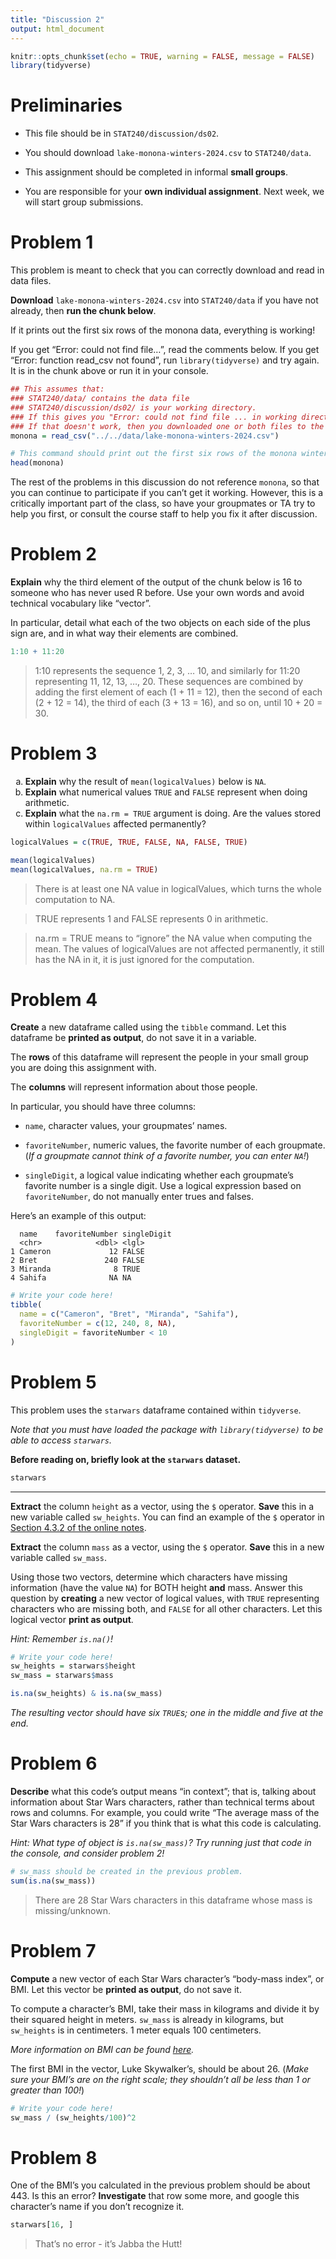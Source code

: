 ---
title: "Discussion 2"
output: html_document
---

```{r setup, include=FALSE}
knitr::opts_chunk$set(echo = TRUE, warning = FALSE, message = FALSE)
library(tidyverse)
```

# Preliminaries

- This file should be in `STAT240/discussion/ds02`.
- You should download `lake-monona-winters-2024.csv` to `STAT240/data`.

- This assignment should be completed in informal **small groups**.

- You are responsible for your **own individual assignment**. Next week, we will start group submissions.

# Problem 1

This problem is meant to check that you can correctly download and read in data files.

**Download** `lake-monona-winters-2024.csv` into `STAT240/data` if you have not already, then **run the chunk below**. 

If it prints out the first six rows of the monona data, everything is working!

If you get "Error: could not find file...", read the comments below.
If you get "Error: function read_csv not found", run `library(tidyverse)` and try again. It is in the chunk above or run it in your console.

```{r}
## This assumes that:
### STAT240/data/ contains the data file
### STAT240/discussion/ds02/ is your working directory.
### If this gives you "Error: could not find file ... in working directory ...", go to Session > Set Working Directory > To Source File Location, and try again.
### If that doesn't work, then you downloaded one or both files to the wrong place, or they have the wrong name - make sure they don't have a " (1)" or "-1" at the end of their names, which can happen when you download multiple times.
monona = read_csv("../../data/lake-monona-winters-2024.csv")

# This command should print out the first six rows of the monona winters dataset, starting with 1855-1856.
head(monona)
```

The rest of the problems in this discussion do not reference `monona`, so that you can continue to participate if you can't get it working. However, this is a critically important part of the class, so have your groupmates or TA try to help you first, or consult the course staff to help you fix it after discussion.

# Problem 2

**Explain** why the third element of the output of the chunk below is 16 to someone who has never used R before. Use your own words and avoid technical vocabulary like "vector".

In particular, detail what each of the two objects on each side of the plus sign are, and in what way their elements are combined.

```{r}
1:10 + 11:20
```

> 1:10 represents the sequence 1, 2, 3, ... 10, and similarly for 11:20 representing 11, 12, 13, ..., 20. These sequences are combined by adding the first element of each (1 + 11 = 12), then the second of each (2 + 12 = 14), the third of each (3 + 13 = 16), and so on, until 10 + 20 = 30.

# Problem 3

a) **Explain** why the result of `mean(logicalValues)` below is `NA`.
b) **Explain** what numerical values `TRUE` and `FALSE` represent when doing arithmetic.
c) **Explain** what the `na.rm = TRUE` argument is doing. Are the values stored within `logicalValues` affected permanently?

```{r}
logicalValues = c(TRUE, TRUE, FALSE, NA, FALSE, TRUE)

mean(logicalValues)
mean(logicalValues, na.rm = TRUE)
```

> There is at least one NA value in logicalValues, which turns the whole computation to NA.

> TRUE represents 1 and FALSE represents 0 in arithmetic.

> na.rm = TRUE means to "ignore" the NA value when computing the mean. The values of logicalValues are not affected permanently, it still has the NA in it, it is just ignored for the computation.

# Problem 4

**Create** a new dataframe called using the `tibble` command. Let this dataframe be **printed as output**, do not save it in a variable.

The **rows** of this dataframe will represent the people in your small group you are doing this assignment with.

The **columns** will represent information about those people.

In particular, you should have three columns:

* `name`, character values, your groupmates' names.

* `favoriteNumber`, numeric values, the favorite number of each groupmate. (*If a groupmate cannot think of a favorite number, you can enter `NA`!*)

* `singleDigit`, a logical value indicating whether each groupmate's favorite number is a single digit. Use a logical expression based on `favoriteNumber`, do not manually enter trues and falses.

Here's an example of this output:

```
  name    favoriteNumber singleDigit
  <chr>            <dbl> <lgl>      
1 Cameron             12 FALSE      
2 Bret               240 FALSE      
3 Miranda              8 TRUE       
4 Sahifa              NA NA 
```

```{r}
# Write your code here!
tibble(
  name = c("Cameron", "Bret", "Miranda", "Sahifa"),
  favoriteNumber = c(12, 240, 8, NA),
  singleDigit = favoriteNumber < 10
)
```

# Problem 5

This problem uses the `starwars` dataframe contained within `tidyverse`.

*Note that you must have loaded the package with `library(tidyverse)` to be able to access `starwars`.*

**Before reading on, briefly look at the `starwars` dataset.**

```{r}
starwars
```

---

**Extract** the column `height` as a vector, using the `$` operator. **Save** this in a new variable called `sw_heights`. You can find an example of the `$` operator in [Section 4.3.2 of the online notes](https://bwu62.github.io/stat240-revamp/data-frames.html#subsetting-data-frames).

**Extract** the column `mass` as a vector, using the `$` operator. **Save** this in a new variable called `sw_mass`.

Using those two vectors, determine which characters have missing information (have the value `NA`) for BOTH height **and** mass. Answer this question by **creating** a new vector of logical values, with `TRUE` representing characters who are missing both, and `FALSE` for all other characters. Let this logical vector **print as output**.

*Hint: Remember `is.na()`!*

```{r}
# Write your code here!
sw_heights = starwars$height
sw_mass = starwars$mass

is.na(sw_heights) & is.na(sw_mass)
```

*The resulting vector should have six `TRUE`s; one in the middle and five at the end.*

# Problem 6

**Describe** what this code's output means "in context"; that is, talking about information about Star Wars characters, rather than technical terms about rows and columns. For example, you could write "The average mass of the Star Wars characters is 28" if you think that is what this code is calculating.

*Hint: What type of object is `is.na(sw_mass)`? Try running just that code in the console, and consider problem 2!*

```{r, error = TRUE}
# sw_mass should be created in the previous problem.
sum(is.na(sw_mass))
```

> There are 28 Star Wars characters in this dataframe whose mass is missing/unknown.

# Problem 7

**Compute** a new vector of each Star Wars character's "body-mass index", or BMI. Let this vector be **printed as output**, do not save it.

To compute a character's BMI, take their mass in kilograms and divide it by their squared height in meters. `sw_mass` is already in kilograms, but `sw_heights` is in centimeters. 1 meter equals 100 centimeters.

*More information on BMI can be found [here](https://www.cdc.gov/nccdphp/dnpao/growthcharts/training/bmiage/page5_1.html).*

The first BMI in the vector, Luke Skywalker's, should be about 26. (*Make sure your BMI's are on the right scale; they shouldn't all be less than 1 or greater than 100!*)

```{r}
# Write your code here!
sw_mass / (sw_heights/100)^2
```

# Problem 8

One of the BMI's you calculated in the previous problem should be about 443. Is this an error? **Investigate** that row some more, and google this character's name if you don't recognize it.

```{r}
starwars[16, ]
```

> That's no error - it's Jabba the Hutt!

